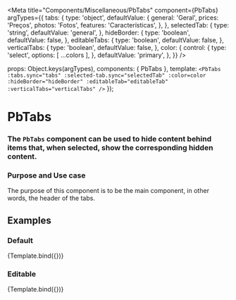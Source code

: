 
<Meta
  title="Components/Miscellaneous/PbTabs"
  component={PbTabs}
  argTypes={{
  tabs: {
    type: 'object',
    defaultValue: {
        general: 'Geral',
        prices: 'Preços',
        photos: 'Fotos',
        features: 'Características',
    },
  },
  selectedTab: {
    type: 'string',
    defaultValue: 'general',
  },
  hideBorder: {
    type: 'boolean',
    defaultValue: false,
  },
  editableTabs: {
    type: 'boolean',
    defaultValue: false,
  },
  verticalTabs: {
    type: 'boolean',
    defaultValue: false,
  },
  color: {
    control: {
      type: 'select',
      options: [ ...colors ],
    },
    defaultValue: 'primary',
  },
  }}
/>

  props: Object.keys(argTypes),
  components: { PbTabs },
  template: `
    <PbTabs
      :tabs.sync="tabs"
      :selected-tab.sync="selectedTab"
      :color=color
      :hideBorder="hideBorder"
      :editableTab="editableTab"
      :verticalTabs="verticalTabs"
    />
  `
});

# **PbTabs**
### The `PbTabs` component can be used to hide content behind items that, when selected, show the corresponding hidden content.

### Purpose and Use case
The purpose of this component is to be the main component, in other words, the header of the tabs.

## Examples

### Default

<Canvas>
  <Story name="Default">
    {Template.bind({})}
  </Story>
</Canvas>

### Editable

<Canvas>
  <Story name="Editable tabs"
    args={{
      editableTab: true
    }}
  >
    {Template.bind({})}
  </Story>
</Canvas>
